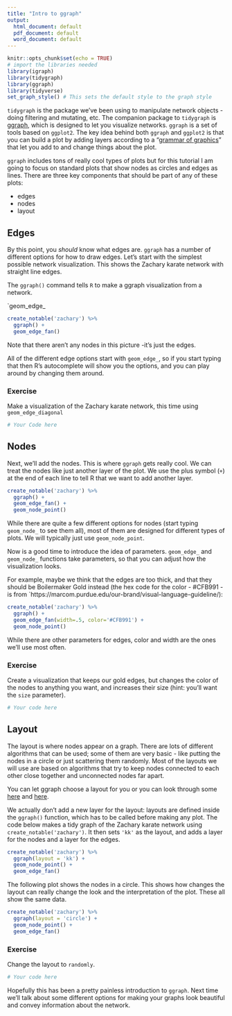 ```yaml
---
title: "Intro to ggraph"
output:
  html_document: default
  pdf_document: default
  word_document: default
---
```


```r
knitr::opts_chunk$set(echo = TRUE)
# import the libraries needed
library(igraph)
library(tidygraph)
library(ggraph)
library(tidyverse)
set_graph_style() # This sets the default style to the graph style
```


`tidygraph` is the package we've been using to manipulate network objects - doing filtering and mutating, etc. The companion package to `tidygraph` is [ggraph](https://ggraph.data-imaginist.com/), which is designed to let you visualize networks. `ggraph` is a set of tools based on `ggplot2`. The key idea behind both `ggraph` and `ggplot2` is that you can build a plot by adding layers according to a "[grammar of graphics](https://r4ds.had.co.nz/graphics-for-communication.html)" that let you add to and change things about the plot. 

`ggraph` includes tons of really cool types of plots but for this tutorial I am going to focus on standard plots that show nodes as circles and edges as lines. There are three key components that should be part of any of these plots:

* edges
* nodes
* layout

## Edges

By this point, you _should_ know what edges are. `ggraph` has a number of different options for how to draw edges. Let's start with the simplest possible network visualization. This shows the Zachary karate network with straight line edges.

The `ggraph()` command tells `R` to make a ggraph visualization from a network.

`geom_edge_

```r
create_notable('zachary') %>%
  ggraph() +
  geom_edge_fan()
```
Note that there aren't any nodes in this picture -it's just the edges.

All of the different edge options start with `geom_edge_`, so if you start typing that then R's autocomplete will show you the options, and you can play around by changing them around.


### Exercise

Make a visualization of the Zachary karate network, this time using `geom_edge_diagonal`

```r
# Your Code here
```


## Nodes

Next, we'll add the nodes. This is where `ggraph` gets really cool. We can treat the nodes like just another layer of the plot. We use the plus symbol (`+`) at the end of each line to tell R that we want to add another layer.

```r
create_notable('zachary') %>%
  ggraph() +
  geom_edge_fan() +
  geom_node_point()
```
While there are quite a few different options for nodes (start typing `geom_node_` to see them all), most of them are designed for different types of plots. We will typically just use `geom_node_point`.

Now is a good time to introduce the idea of parameters. `geom_edge_` and `geom_node_` functions take parameters, so that you can adjust how the visualization looks.

For example, maybe we think that the edges are too thick, and that they should be Boilermaker Gold instead (the hex code for the color - #CFB991 - is from `https://marcom.purdue.edu/our-brand/visual-language-guideline/):

```r
create_notable('zachary') %>%
  ggraph() +
  geom_edge_fan(width=.5, color='#CFB991') +
  geom_node_point()
```

While there are other parameters for edges, color and width are the ones we'll use most often.

### Exercise

Create a visualization that keeps our gold edges, but changes the color of the nodes to anything you want, and increases their size (hint: you'll want the `size` parameter).

```r
# Your code here
```



## Layout

The layout is where nodes appear on a graph. There are lots of different algorithms that can be used; some of them are very basic - like putting the nodes in a circle or just scattering them randomly. Most of the layouts we will use are based on algorithms that try to keep nodes connected to each other close together and unconnected nodes far apart.

You can let ggraph choose a layout for you or you can look through some [here](https://igraph.org/c/doc/igraph-Layout.html) and [here](https://ggraph.data-imaginist.com/articles/Layouts.html).

We actually don't add a new layer for the layout: layouts are defined inside the `ggraph()` function, which has to be called before making any plot. The code below makes a tidy graph of the Zachary karate network using `create_notable('zachary')`. It then sets `'kk'` as the layout, and adds a layer for the nodes and a layer for the edges.

```r
create_notable('zachary') %>%
  ggraph(layout = 'kk') +
  geom_node_point() +
  geom_edge_fan()
```

The following plot shows the nodes in a circle. This shows how changes the layout can really change the look and the interpretation of the plot. These all show the same data.

```r
create_notable('zachary') %>%
  ggraph(layout = 'circle') +
  geom_node_point() +
  geom_edge_fan()
```


### Exercise

Change the layout to `randomly`.

```r
# Your code here

```


Hopefully this has been a pretty painless introduction to `ggraph`. Next time we'll talk about some different options for making your graphs look beautiful and convey information about the network.